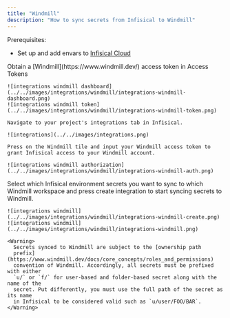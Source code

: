 ```yaml
---
title: "Windmill"
description: "How to sync secrets from Infisical to Windmill"
---
```


Prerequisites:

- Set up and add envars to [Infisical Cloud](https://app.infisical.com)

<Steps>
  <Step title="Authorize Infisical for Windmill">
    Obtain a [Windmill](https://www.windmill.dev/) access token in Access Tokens

    ![integrations windmill dashboard](../../images/integrations/windmill/integrations-windmill-dashboard.png)
    ![integrations windmill token](../../images/integrations/windmill/integrations-windmill-token.png)

    Navigate to your project's integrations tab in Infisical.

    ![integrations](../../images/integrations.png)

    Press on the Windmill tile and input your Windmill access token to grant Infisical access to your Windmill account.

    ![integrations windmill authorization](../../images/integrations/windmill/integrations-windmill-auth.png)

  </Step>
  <Step title="Start integration">
    Select which Infisical environment secrets you want to sync to which Windmill workspace and press create integration to start syncing secrets to Windmill.

    ![integrations windmill](../../images/integrations/windmill/integrations-windmill-create.png)
    ![integrations windmill](../../images/integrations/windmill/integrations-windmill.png)

    <Warning>
      Secrets synced to Windmill are subject to the [ownership path
      prefix](https://www.windmill.dev/docs/core_concepts/roles_and_permissions)
      convention of Windmill. Accordingly, all secrets must be prefixed with either
      `u/` or `f/` for user-based and folder-based secret along with the name of the
      secret. Put differently, you must use the full path of the secret as its name
      in Infisical to be considered valid such as `u/user/FOO/BAR`.
    </Warning>
  </Step>
</Steps>